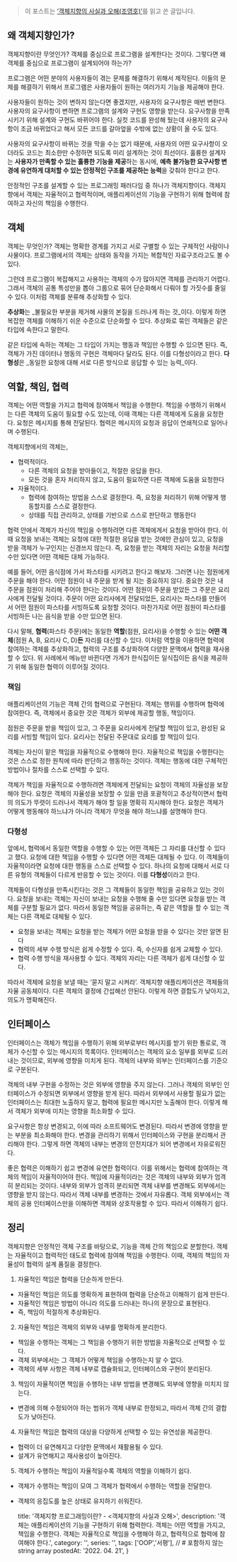 

> 이 포스트는 [‘객체지향의 사실과 오해(조영호)’](http://www.kyobobook.co.kr/product/detailViewKor.laf?ejkGb=KOR&mallGb=KOR&barcode=9788998139766&orderClick=LEa&Kc=)를 읽고 쓴 글입니다.

## 왜 객체지향인가?

객체지향이란 무엇인가? 객체를 중심으로 프로그램을 설계한다는 것이다. 그렇다면 왜 객체를 중심으로 프로그램이 설계되어야 하는가?

프로그램은 어떤 분야의 사용자들이 겪는 문제를 해결하기 위해서 제작된다. 이들의 문제를 해결하기 위해서 프로그램은 사용자들이 원하는 여러가지 기능을 제공해야 한다.

사용자들이 원하는 것이 변하지 않는다면 좋겠지만, 사용자의 요구사항은 매번 변한다. 사용자의 요구사항이 변하면 프로그램의 설계와 구현도 영향을 받는다. 요구사항을 만족시키기 위해 설계와 구현도 바뀌어야 한다. 실컷 코드를 완성해 뒀는데 사용자의 요구사항이 조금 바뀌었다고 해서 모든 코드를 갈아엎을 수밖에 없는 상황이 올 수도 있다.

사용자의 요구사항이 바뀌는 것을 막을 수는 없기 때문에, 사용자의 어떤 요구사항이 오더라도 코드는 최소한만 수정하면 되도록 미리 설계하는 것이 최선이다. 훌륭한 설계자는 **사용자가 만족할 수 있는 훌륭한 기능을 제공**하는 동시에, **예측 불가능한 요구사항 변경에 유연하게 대처할 수 있는 안정적인 구조를 제공하는 능력**을 갖춰야 한다고 한다.

안정적인 구조를 설계할 수 있는 프로그래밍 패러다임 중 하나가 객체지향이다. 객체지향에서 객체는 자율적이고 협력적이며, 애플리케이션의 기능을 구현하기 위해 협력에 참여하고 자신의 책임을 수행한다.

## 객체

객체는 무엇인가? 객체는 명확한 경계를 가지고 서로 구별할 수 있는 구체적인 사람이나 사물이다. 프로그램에서의 객체는 상태와 동작을 가지는 복합적인 자료구조라고도 볼 수 있다.

그런데 프로그램이 복잡해지고 사용하는 객체의 수가 많아지면 객체를 관리하기 어렵다. 그래서 객체의 공통 특성만을 뽑아 그룹으로 묶어 단순화해서 다뤄야 할 가짓수를 줄일 수 있다. 이처럼 객체를 분류해 추상화할 수 있다.

**추상화**는 _불필요한 부분을 제거해 사물의 본질을 드러나게 하는 것_이다. 이렇게 하면 복잡한 객체를 이해하기 쉬운 수준으로 단순화할 수 있다. 추상화로 묶인 객체들은 같은 타입에 속한다고 말한다.

같은 타입에 속하는 객체는 그 타입이 가지는 행동과 책임만 수행할 수 있으면 된다. 즉, 객체가 가진 데이터나 행동의 구현은 객체마다 달라도 된다. 이를 다형성이라고 한다. **다형성**은 _동일한 요청에 대해 서로 다른 방식으로 응답할 수 있는 능력_이다.

## 역할, 책임, 협력

객체는 어떤 역할을 가지고 협력에 참여해서 책임을 수행한다. 책임을 수행하기 위해서는 다른 객체의 도움이 필요할 수도 있는데, 이때 객체는 다른 객체에게 도움을 요청한다. 요청은 메시지를 통해 전달된다. 협력은 메시지의 요청과 응답이 연쇄적으로 일어나며 수행된다.

객체지향에서의 객체는,
- 협력적이다.
  - 다른 객체의 요청을 받아들이고, 적절한 응답을 한다.
  - 모든 것을 혼자 처리하지 않고, 도움이 필요하면 다른 객체에 도움을 요청한다
- 자율적이다.
  - 협력에 참여하는 방법을 스스로 결정한다. 즉, 요청을 처리하기 위해 어떻게 행동할지를 스스로 결정한다.
  - 상태를 직접 관리하고, 상태를 기반으로 스스로 판단하고 행동한다

협력 안에서 객체가 자신의 책임을 수행하려면 다른 객체에게서 요청을 받아야 한다. 이때 요청을 보내는 객체는 요청에 대한 적절한 응답을 받는 것에만 관심이 있고, 요청을 받을 객체가 누구인지는 신경쓰지 않는다. 즉, 요청을 받는 객체의 자리는 요청을 처리할 수만 있다면 어떤 객체든 대체 가능하다.

예를 들어, 어떤 음식점에 가서 파스타를 시키려고 한다고 해보자. 그러면 나는 점원에게 주문을 해야 한다. 어떤 점원이 내 주문을 받게 될 지는 중요하지 않다. 중요한 것은 내 주문을 점원이 처리해 주어야 한다는 것이다. 어떤 점원이 주문을 받았든 그 주문은 요리사에게 전달될 것이다. 주문이 어떤 요리사에게 전달되었든, 요리사는 파스타를 만들어서 어떤 점원이 파스타를 서빙하도록 요청할 것이다. 마찬가지로 어떤 점원이 파스타를 서빙하든 나는 음식을 받을 수만 있으면 된다.

다시 말해, **협력**(파스타 주문)에는 동일한 **역할**(점원, 요리사)을 수행할 수 있는 **어떤 객체**(점원 A, B, 요리사 C, D)**든** 자리를 대신할 수 있다. 이처럼 역할을 이용하면 협력에 참여하는 객체를 추상화하고, 협력의 구조를 추상화하여 다양한 문맥에서 협력을 재사용할 수 있다. 위 사례에서 메뉴만 바뀐다면 가게가 한식집이든 일식집이든 음식을 제공하기 위해 동일한 협력이 이루어질 것이다.

### 책임

애플리케이션의 기능은 객체 간의 협력으로 구현된다. 객체는 행위를 수행하며 협력에 참여한다. 즉, 객체에서 중요한 것은 객체가 외부에 제공할 행동, 책임이다.

점원은 주문을 받을 책임이 있고, 그 주문을 요리사에게 전달할 책임이 있고, 완성된 요리를 서빙할 책임이 있다. 요리사는 전달된 주문대로 요리를 할 책임이 있다.

객체는 자신이 맡은 책임을 자율적으로 수행해야 한다. 자율적으로 책임을 수행한다는 것은 스스로 정한 원칙에 따라 판단하고 행동하는 것이다. 객체는 행동에 대한 구체적인 방법이나 절차를 스스로 선택할 수 있다.

객체가 책임을 자율적으로 수행하려면 객체에게 전달되는 요청이 객체의 자율성을 보장해야 한다. 요청은 객체의 자율성을 보장할 수 있을 만큼 포괄적이고 추상적이면서 협력의 의도가 뚜렷이 드러나서 객체가 해야 할 일을 명확히 지시해야 한다. 요청은 객체가 어떻게 행동해야 하느냐가 아니라 객체가 무엇을 해야 하느냐를 설명해야 한다.

### 다형성

앞에서, 협력에서 동일한 역할을 수행할 수 있는 어떤 객체든 그 자리를 대신할 수 있다고 했다. 요청에 대한 책임을 수행할 수 있다면 어떤 객체든 대체될 수 있다. 이 객체들이 자율적이라면 요청에 대한 행동을 스스로 선택할 수 있다. 하나의 요청에 대해서 서로 다른 유형의 객체들이 다르게 반응할 수 있는 것이다. 이를 **다형성**이라고 한다.

객체들이 다형성을 만족시킨다는 것은 그 객체들이 동일한 책임을 공유하고 있는 것이다. 요청을 보내는 객체는 자신이 보내는 요청을 수행해 줄 수만 있다면 요청을 받는 객체를 구분할 필요가 없다. 따라서 동일한 책임을 공유하는, 즉 같은 역할을 할 수 있는 객체는 다른 객체로 대체될 수 있다.

- 요청을 보내는 객체는 요청을 받는 객체가 어떤 요청을 받을 수 있다는 것만 알면 된다
- 협력의 세부 수행 방식은 쉽게 수정할 수 있다. 즉, 수신자를 쉽게 교체할 수 있다.
- 협력 수행 방식을 재사용할 수 있다. 객체의 자리는 다른 객체가 쉽게 대신할 수 있다.

따라서 객체에 요청을 보낼 때는 ‘묻지 말고 시켜라’. 객체지향 애플리케이션은 객체들의 자율 공동체이다. 다른 객체의 결정에 간섭해선 안된다. 이렇게 하면 결합도가 낮아지고, 의도가 명확해진다.


## 인터페이스
인터페이스는 객체가 책임을 수행하기 위해 외부로부터 메시지를 받기 위한 통로로,  객체가 수신할 수 있는 메시지의 목록이다. 인터페이스는 객체의 요소 일부를 외부로 드러내는 것이므로, 외부에 영향을 미치게 된다. 객체의 내부와 외부는 인터페이스를 기준으로 구분된다.

객체의 내부 구현을 수정하는 것은 외부에 영향을 주지 않는다. 그러나 객체의 외부인 인터페이스가 수정되면 외부에서 영향을 받게 된다. 따라서 외부에서 사용할 필요가 없는 인터페이스는 최대한 노출하지 말고, 협력에 필요한 메시지만 노출해야 한다. 이렇게 해서 객체가 외부에 미치는 영향을 최소화할 수 있다.

요구사항은 항상 변경되고, 이에 따라 소프트웨어도 변경된다. 따라서 변경에 영향을 받는 부분을 최소화해야 한다. 변경을 관리하기 위해서 인터페이스와 구현을 분리해서 관리해야 한다. 그렇게 하면 객체의 내부는 변경의 안전지대가 되어 변경에서 자유로워진다.

좋은 협력은 이해하기 쉽고 변경에 유연한 협력이다. 이를 위해서는 협력에 참여하는 객체의 책임이 자율적이어야 한다. 책임에 자율적이라는 것은 객체의 내부와 외부가 엄격히 분리되는 것이다. 내부와 외부가 엄격히 분리되면 객체 내부를 변경해도 외부에서는 영향을 받지 않는다. 따라서 객체 내부를 변경하는 것에서 자유롭다. 객체 외부에서는 객체의 공용 인터페이스만을 이해하면 객체와 상호작용할 수 있다. 따라서 이해하기 쉽다.

## 정리

객체지향은 안정적인 객체 구조를 바탕으로, 기능을 객체 간의 책임으로 분할한다.
객체는 자율적이고 협력적인 태도로 협력에 참여해 책임을 수행한다.
이때, 객체의 책임의 자율성이 협력의 설계 품질을 결정한다.

1. 자율적인 책임은 협력을 단순하게 만든다.
 - 자율적인 책임은 의도를 명확하게 표현하여 협력을 단순하고 이해하기 쉽게 만든다.
- 자율적인 책임은 방법이 아니라 의도를 드러내는 하나의 문장으로 표현된다.
- 즉, 책임이 적절하게 추상화된다.
2. 자율적인 책임은 객체의 외부와 내부를 명확하게 분리한다.
- 책임을 수행하는 객체는 그 책임을 수행하기 위한 방법을 자율적으로 선택할 수 있다.
- 객체 외부에서는 그 객체가 어떻게 책임을 수행하는지 알 수 없다.
- 객체의 세부 사항은 객체 내부로 캡슐화되고, 인터페이스와 구현이 분리된다.
3. 책임이 자율적이면 책임을 수행하는 내부 방법을 변경해도 외부에 영향을 미치지 않는다.
- 변경에 의해 수정되어야 하는 범위가 객체 내부로 한정되고, 따라서 객체 간의 결합도가 낮아진다.
4. 자율적인 책임은 협력의 대상을 다양하게 선택할 수 있는 유연성을 제공한다.
- 협력이 더 유연해지고 다양한 문맥에서 재활용될 수 있다.
- 설계가 유연해지고 재사용성이 높아진다.
5. 객체가 수행하는 책임이 자율적일수록 객체의 역할을 이해하기 쉽다.
- 객체가 수행하는 책임이 모여 그 객체가 협력에서 수행하는 역할을 전달한다.
- 객체의 응집도를 높은 상태로 유지하기 쉬워진다.

    title: '객체지향 프로그래밍이란? - <객체지향의 사실과 오해>',
    description: '객체는 애플리케이션의 기능을 구현하기 위해 협력한다. 객체는 어떤 역할을 가지고, 책임을 수행한다. 객체는 자율적으로 책임을 수행해야 하고, 협력적으로 협력에 참여해야 한다.',
    category: '',
    series: '',
    tags: ['OOP','서평'], // # 포함하지 않는 string array
    postedAt: '2022. 04. 21',
}